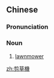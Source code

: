 {{also|剪草机}}
==Chinese==
{{zh-forms|s=剪草机}}

===Pronunciation===
{{zh-pron
|m=jiǎncǎojī
|c=zin2 cou2 gei1
|cat=n
}}

===Noun===
{{zh-noun}}

# [[lawnmower]]

[[zh:剪草機]]